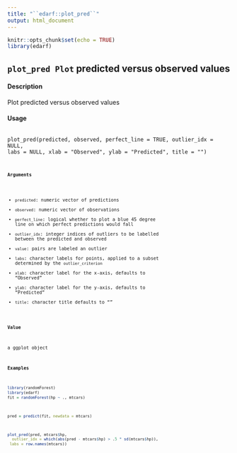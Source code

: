 ---
title: "``edarf::plot_pred``"
output: html_document
---

```{r setup, include=FALSE}
knitr::opts_chunk$set(echo = TRUE)
library(edarf)
```
## ``plot_pred Plot`` predicted versus observed values

#### Description
Plot predicted versus observed values

#### Usage
<pre><code>
plot_pred(predicted, observed, perfect_line = TRUE, outlier_idx = NULL,
labs = NULL, xlab = "Observed", ylab = "Predicted", title = "")
<code></pre>

#### Arguments

* ``predicted``: numeric vector of predictions
* ``observed``: numeric vector of observations
* ``perfect_line``: logical whether to plot a blue 45 degree line on which perfect predictions would fall
* ``outlier_idx``: integer indices of outliers to be labelled between the predicted and observed
* ``value``: pairs are labeled an outlier
* ``labs``: character labels for points, applied to a subset determined by the ``outlier_criterion``
* ``xlab``: character label for the x-axis, defaults to "Observed"
* ``ylab``: character label for the y-axis, defaults to "Predicted"
* ``title``: character title defaults to ""

#### Value
a ggplot object

#### Examples
```{r}
library(randomForest)
library(edarf)
fit = randomForest(hp ~ ., mtcars)

```

```{r}
pred = predict(fit, newdata = mtcars)
```

```{r}
plot_pred(pred, mtcars$hp,
  outlier_idx = which(abs(pred - mtcars$hp) > .5 * sd(mtcars$hp)),
 labs = row.names(mtcars))
```
